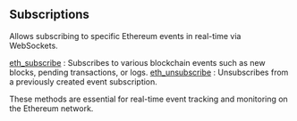 ## Subscriptions

Allows subscribing to specific Ethereum events in real-time via WebSockets.

[eth_subscribe](/ethereum-api/subscriptions/eth_subscribe) : Subscribes to various blockchain events such as new blocks, pending transactions, or logs.
[eth_unsubscribe](/ethereum-api/subscriptions/eth_unsubscribe) : Unsubscribes from a previously created event subscription.

These methods are essential for real-time event tracking and monitoring on the Ethereum network.

